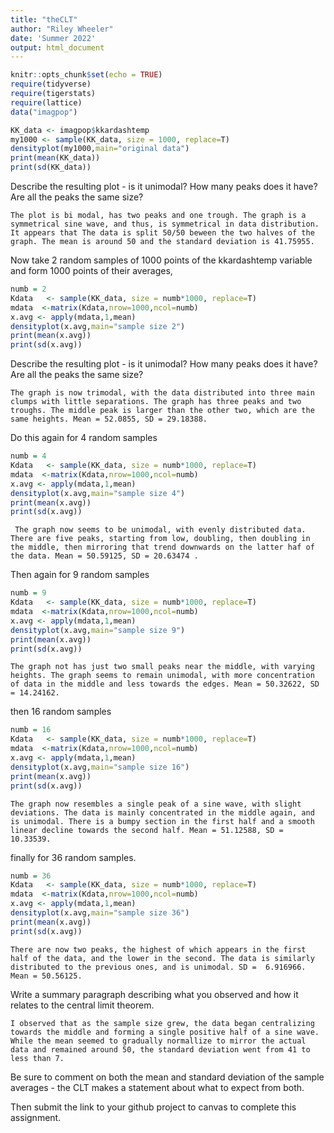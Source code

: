 ```yaml
---
title: "theCLT"
author: "Riley Wheeler"
date: 'Summer 2022' 
output: html_document
---
```

```r
knitr::opts_chunk$set(echo = TRUE)
require(tidyverse)
require(tigerstats)
require(lattice)
data("imagpop")
```

```r
KK_data <- imagpop$kkardashtemp
my1000 <- sample(KK_data, size = 1000, replace=T)
densityplot(my1000,main="original data")
print(mean(KK_data))
print(sd(KK_data))
```

Describe the resulting plot -  is it unimodal?  How many peaks does it have?  Are all the peaks the same size? 

    The plot is bi modal, has two peaks and one trough. The graph is a symmetrical sine wave, and thus, is symmetrical in data distribution. It appears that The data is split 50/50 beween the two halves of the graph. The mean is around 50 and the standard deviation is 41.75955.

Now take 2 random samples of 1000 points of the kkardashtemp variable and form 1000 points of their averages,

```r
numb = 2
Kdata   <- sample(KK_data, size = numb*1000, replace=T)
mdata  <-matrix(Kdata,nrow=1000,ncol=numb)
x.avg <- apply(mdata,1,mean)
densityplot(x.avg,main="sample size 2")
print(mean(x.avg))
print(sd(x.avg))
```

Describe the resulting plot -  is it unimodal?  How many peaks does it have?  Are all the peaks the same size? 

    The graph is now trimodal, with the data distributed into three main clumps with little separations. The graph has three peaks and two troughs. The middle peak is larger than the other two, which are the same heights. Mean = 52.0855, SD = 29.18388.

Do this again for 4 random samples

```r
numb = 4
Kdata   <- sample(KK_data, size = numb*1000, replace=T)
mdata  <-matrix(Kdata,nrow=1000,ncol=numb)
x.avg <- apply(mdata,1,mean)
densityplot(x.avg,main="sample size 4")
print(mean(x.avg))
print(sd(x.avg))
```
     
     The graph now seems to be unimodal, with evenly distributed data. There are five peaks, starting from low, doubling, then doubling in the middle, then mirroring that trend downwards on the latter haf of the data. Mean = 50.59125, SD = 20.63474 .

Then again for 9 random samples

```r
numb = 9
Kdata   <- sample(KK_data, size = numb*1000, replace=T)
mdata  <-matrix(Kdata,nrow=1000,ncol=numb)
x.avg <- apply(mdata,1,mean)
densityplot(x.avg,main="sample size 9")
print(mean(x.avg))
print(sd(x.avg))
```

    The graph not has just two small peaks near the middle, with varying heights. The graph seems to remain unimodal, with more concentration of data in the middle and less towards the edges. Mean = 50.32622, SD = 14.24162.

then 16 random samples

```r
numb = 16
Kdata   <- sample(KK_data, size = numb*1000, replace=T)
mdata  <-matrix(Kdata,nrow=1000,ncol=numb)
x.avg <- apply(mdata,1,mean)
densityplot(x.avg,main="sample size 16")
print(mean(x.avg))
print(sd(x.avg))
```

    The graph now resembles a single peak of a sine wave, with slight deviations. The data is mainly concentrated in the middle again, and is unimodal. There is a bumpy section in the first half and a smooth linear decline towards the second half. Mean = 51.12588, SD = 10.33539.

finally for 36 random samples.

```r
numb = 36
Kdata   <- sample(KK_data, size = numb*1000, replace=T)
mdata  <-matrix(Kdata,nrow=1000,ncol=numb)
x.avg <- apply(mdata,1,mean)
densityplot(x.avg,main="sample size 36")
print(mean(x.avg))
print(sd(x.avg))
```

    There are now two peaks, the highest of which appears in the first half of the data, and the lower in the second. The data is similarly distributed to the previous ones, and is unimodal. SD =  6.916966. Mean = 50.56125.

Write a summary paragraph describing what you observed and how it relates to the central limit theorem.

    I observed that as the sample size grew, the data began centralizing towards the middle and forming a single positive half of a sine wave. While the mean seemed to gradually normallize to mirror the actual data and remained around 50, the standard deviation went from 41 to less than 7.

Be sure to comment on both the mean and standard deviation of the sample averages - the CLT makes a statement about what to expect from both.

 

Then submit the link to your github project  to canvas to complete this assignment.